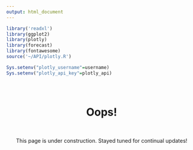 ```yaml
---
output: html_document
---
```


```r
library('readxl')
library(ggplot2)
library(plotly)
library(forecast)
library(fontawesome)
source('~/API/plotly.R')

Sys.setenv("plotly_username"=username)
Sys.setenv("plotly_api_key"=plotly_api)
```



<div class="fluid-row" id="header" style="padding-top: 5%; padding-left: 5%; padding-right: 5%;">
<center>
  <h1>Oops!</h1>
  <br>
  <p>
  This page is under construction. Stayed tuned for continual updates!
  </p>
  <br>
</center>
</div>


